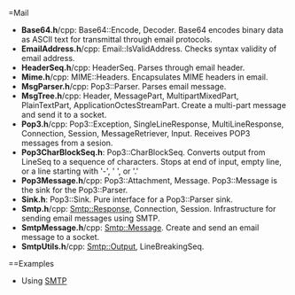 =Mail
* '''Base64.h'''/cpp: Base64::Encode, Decoder. Base64 encodes binary data as ASCII text for transmittal through email protocols.
* '''EmailAddress.h'''/cpp: Email::IsValidAddress. Checks syntax validity of email address.
* '''HeaderSeq.h'''/cpp: HeaderSeq. Parses through email header.
* '''Mime.h'''/cpp: MIME::Headers. Encapsulates MIME headers in email.
* '''MsgParser.h'''/cpp: Pop3::Parser. Parses email message.
* '''MsgTree.h'''/cpp: Header, MessagePart, MultipartMixedPart, PlainTextPart, ApplicationOctesStreamPart. Create a multi-part message and send it to a socket.
* '''Pop3.h'''/cpp: Pop3::Exception, SingleLineResponse, MultiLineResponse, Connection, Session, MessageRetriever, Input. Receives POP3 messages from a sesion.
* '''Pop3CharBlockSeq.h''': Pop3::CharBlockSeq. Converts output from LineSeq to a sequence of characters. Stops at end of input, empty line, or a line starting with '-', ' ', or '.'
* '''Pop3Message.h'''/cpp: Pop3::Attachment, Message. Pop3::Message is the sink for the Pop3::Parser. 
* '''Sink.h''': Pop3::Sink. Pure interface for a Pop3::Parser sink.
* '''Smtp.h'''/cpp: Smtp::Response, Connection, Session. Infrastructure for sending email messages using SMTP.
* '''SmtpMessage.h'''/cpp: Smtp::Message. Create and send an email message to a socket.
* '''SmtpUtils.h'''/cpp: Smtp::Output, LineBreakingSeq.
==Examples
* Using [[SMTP]]

